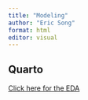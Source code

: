 ```yaml
---
title: "Modeling"
author: "Eric Song"
format: html
editor: visual
---
```


## Quarto


[Click here for the EDA](EDA.html)